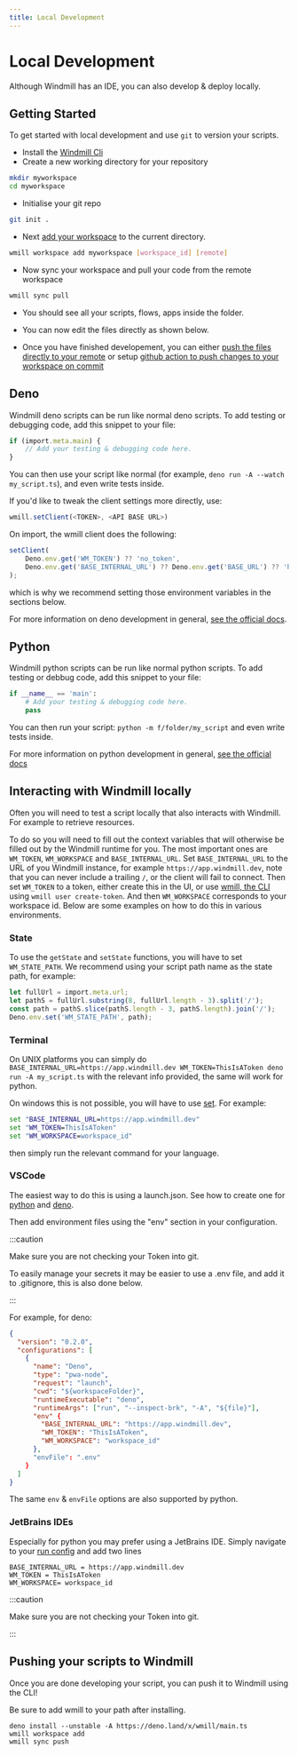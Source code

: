 ```yaml
---
title: Local Development
---
```


# Local Development

Although Windmill has an IDE, you can also develop & deploy locally.

## Getting Started

To get started with local development and use `git` to version your scripts.

- Install the [Windmill Cli](../3_cli/installation.md)
- Create a new working directory for your repository

```bash
mkdir myworkspace
cd myworkspace
```
- Initialise your git repo 

```bash
git init .
```
- Next [add your workspace](../3_cli/workspace-management.md#adding-a-workspace) to the current directory. 

```bash
wmill workspace add myworkspace [workspace_id] [remote]
```

- Now sync your workspace and pull your code from the remote workspace

```bash
wmill sync pull
```

- You should see all your scripts, flows, apps inside the folder. 

- You can now edit the files directly as shown below.

- Once you have finished developement, you can either [push the files directly to your remote](#pushing-your-scripts-to-windmill) or setup [github action to push changes to your workspace on commit](https://github.com/windmill-labs/windmill-sync-example) 


## Deno

Windmill deno scripts can be run like normal deno scripts. To add testing or
debugging code, add this snippet to your file:

```ts
if (import.meta.main) {
	// Add your testing & debugging code here.
}
```

You can then use your script like normal (for example,
`deno run -A --watch my_script.ts`), and even write tests inside.

If you'd like to tweak the client settings more directly, use:

```ts
wmill.setClient(<TOKEN>, <API BASE URL>)
```

On import, the wmill client does the following:

```ts
setClient(
	Deno.env.get('WM_TOKEN') ?? 'no_token',
	Deno.env.get('BASE_INTERNAL_URL') ?? Deno.env.get('BASE_URL') ?? 'http://localhost:8000'
);
```

which is why we recommend setting those environment variables in the sections below.

For more information on deno development in general,
[see the official docs](https://deno.land/manual@v1.30.3/getting_started).

## Python

Windmill python scripts can be run like normal python scripts. To add testing or
debbug code, add this snippet to your file:

```py
if __name__ == 'main':
    # Add your testing & debugging code here.
    pass
```

You can then run your script: `python -m f/folder/my_script` and even write tests inside.

For more information on python development in general,
[see the official docs](https://www.python.org/doc/)

## Interacting with Windmill locally

Often you will need to test a script locally that also interacts with Windmill.
For example to retrieve resources.

To do so you will need to fill out the context variables that will otherwise be
filled out by the Windmill runtime for you. The most important ones are
`WM_TOKEN`, `WM_WORKSPACE` and `BASE_INTERNAL_URL`. Set `BASE_INTERNAL_URL` to the URL of you Windmill instance,
for example `https://app.windmill.dev`, note that you can never include a
trailing `/`, or the client will fail to connect. Then set `WM_TOKEN` to a
token, either create this in the UI, or use [wmill, the CLI](../3_cli/index.mdx)
using `wmill user create-token`. And then `WM_WORKSPACE` corresponds to your workspace id.
Below are some examples on how to do this in various environments.

### State

To use the `getState` and `setState` functions, you will have to set `WM_STATE_PATH`. We recommend using your script path name as the state path, for example:

```ts
let fullUrl = import.meta.url;
let pathS = fullUrl.substring(8, fullUrl.length - 3).split('/');
const path = pathS.slice(pathS.length - 3, pathS.length).join('/');
Deno.env.set('WM_STATE_PATH', path);
```

### Terminal

On UNIX platforms you can simply do
`BASE_INTERNAL_URL=https://app.windmill.dev WM_TOKEN=ThisIsAToken deno run -A my_script.ts`
with the relevant info provided, the same will work for python.

On windows this is not possible, you will have to use
[set](https://learn.microsoft.com/en-us/windows-server/administration/windows-commands/set_1).
For example:

```cmd
set "BASE_INTERNAL_URL=https://app.windmill.dev"
set "WM_TOKEN=ThisIsAToken"
set "WM_WORKSPACE=workspace_id"
```

then simply run the relevant command for your language.

### VSCode

The easiest way to do this is using a launch.json. See how to create one for
[python](https://code.visualstudio.com/docs/python/debugging) and
[deno](https://deno.land/manual@v1.9.2/getting_started/debugging_your_code#vscode).

Then add environment files using the "env" section in your configuration.

:::caution

Make sure you are not checking your Token into git.

To easily manage your secrets it may be easier to use a .env file, and add it to
.gitignore, this is also done below.

:::

For example, for deno:

```json
{
  "version": "0.2.0",
  "configurations": [
    {
      "name": "Deno",
      "type": "pwa-node",
      "request": "launch",
      "cwd": "${workspaceFolder}",
      "runtimeExecutable": "deno",
      "runtimeArgs": ["run", "--inspect-brk", "-A", "${file}"],
      "env" {
        "BASE_INTERNAL_URL": "https://app.windmill.dev",
        "WM_TOKEN": "ThisIsAToken",
        "WM_WORKSPACE": "workspace_id"
      },
      "envFile": ".env"
    }
  ]
}
```

The same `env` & `envFile` options are also supported by python.

<div class="grid grid-cols-2 gap-6 mb-4">
	<DocCard
		title="VSCode Extension"
		description="You can also use VS Code with the extension to run scripts & flows on the remote."
		href="/docs/cli_local_dev/vscode-extension"
	/>
</div>


### JetBrains IDEs

Especially for python you may prefer using a JetBrains IDE. Simply navigate to
your
[run config](https://www.jetbrains.com/help/idea/run-debug-configuration-python.html#1)
and add two lines

```
BASE_INTERNAL_URL = https://app.windmill.dev
WM_TOKEN = ThisIsAToken
WM_WORKSPACE= workspace_id
```

:::caution

Make sure you are not checking your Token into git.

:::

## Pushing your scripts to Windmill

Once you are done developing your script, you can push it to Windmill using the CLI!

Be sure to add wmill to your path after installing.

```
deno install --unstable -A https://deno.land/x/wmill/main.ts
wmill workspace add
wmill sync push
```
